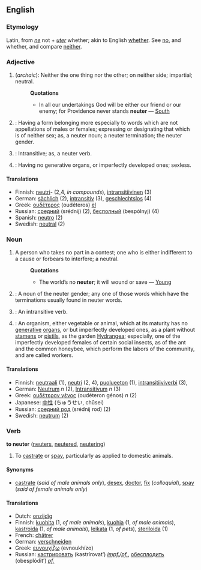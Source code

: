==English==
===Etymology===
Latin, from ''[[ne]]'' not + ''[[uter]]'' whether; akin to English [[whether]]. See [[no]], and whether, and compare [[neither]].

===Adjective===
#(''archaic''): Neither the one thing nor the other; on neither side; impartial; neutral.
#:'''Quotations'''
#:*In all our undertakings God will be either our friend or our enemy; for Providence never stands '''neuter''' — [[South]]
#{{Grammar}}: Having a form belonging more especially to words which are not appellations of males or females; expressing or designating that which is of neither sex; as, a neuter noun; a neuter termination; the neuter gender.
#{{Grammar}}: Intransitive; as, a neuter verb.
#{{Biology}}: Having no generative organs, or imperfectly developed ones; sexless.

====Translations====
*Finnish: [[neutri]]- (2,4, ''in compounds''), [[intransitiivinen]] (3)
*German: [[sächlich]] (2), [[intransitiv]] (3), [[geschlechtslos]] (4)
*Greek: [[ουδέτερος]] (oudéteros) [[:el:ουδέτερος|el]]
*Russian: [[средний]] (srédnij) (2), [[бесполный]] (bespólnyj) (4)
*Spanish: [[neutro]] (2)
*Swedish: [[neutral]] (2)

===Noun===
#A person who takes no part in a contest; one who is either indifferent to a cause or forbears to interfere; a neutral.
#:'''Quotations'''
#:*The world’s no '''neuter'''; it will wound or save — [[Young]]
#{{Grammar}}: A noun of the neuter gender; any one of those words which have the terminations usually found in neuter words.
#{{Grammar}}: An intransitive verb.
#{{Biology}}: An organism, either vegetable or animal, which at its maturity has no [[generative]] [[organ]]s, or but imperfectly developed ones, as a plant without [[stamen]]s or [[pistil]]s, as the garden [[Hydrangea]]; especially, one of the imperfectly developed females of certain social insects, as of the ant and the common honeybee, which perform the labors of the community, and are called workers.

====Translations====
*Finnish: [[neutraali]] (1), [[neutri]] (2, 4), [[puolueeton]] (1), [[intransitiiviverbi]] (3),
*German: [[Neutrum]] ''n'' (2), [[Intransitivum]] ''n'' (3)
*Greek: [[ουδέτερον γένος]] (oudéteron génos) ''n'' (2)
*Japanese: [[中性]] (ちゅうせい, chūsei)
*Russian: [[средний род]] (srédnij rod) (2)
*Swedish: [[neutrum]] (2)

===Verb===
'''to neuter''' ([[neuters]], [[neutered]], [[neutering]])

#To [[castrate]] or [[spay]], particularly as applied to domestic animals.

====Synonyms====
*[[castrate]] (''said of male animals only''), [[desex]], [[doctor]], [[fix]] (''colloquial''), [[spay]] (''said of female animals only'')

====Translations====
*Dutch: [[onzijdig]]
*Finnish: [[kuohita]] (1, ''of male animals''), [[kuohia]] (1, ''of male animals''), [[kastroida]] (1, ''of male animals''), [[leikata]] (1, ''of pets''), [[steriloida]] (1)
*French: [[châtrer]]
*German: [[verschneiden]]
*Greek: [[ευνουχίζω]] (evnoukhízo)
*Russian: [[кастрировать]] (kastrírovat’) ''[[impf.]]/[[pf.]]'', [[обесплодить]] (obesplódit’) ''[[pf.]]''